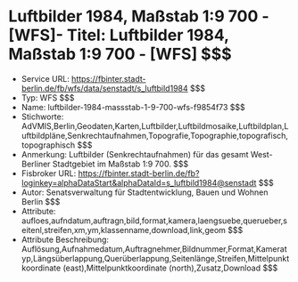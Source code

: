 # Luftbilder 1984, Maßstab 1:9 700 - [WFS]- Titel: Luftbilder 1984, Maßstab 1:9 700 - [WFS] $$$
- Service URL: https://fbinter.stadt-berlin.de/fb/wfs/data/senstadt/s_luftbild1984 $$$
- Typ: WFS $$$
- Name: luftbilder-1984-massstab-1-9-700-wfs-f9854f73 $$$
- Stichworte: AdVMIS,Berlin,Geodaten,Karten,Luftbilder,Luftbildmosaike,Luftbildplan,Luftbildpläne,Senkrechtaufnahmen,Topografie,Topographie,topografisch,topographisch $$$
- Anmerkung: Luftbilder (Senkrechtaufnahmen) für das gesamt West-Berliner Stadtgebiet im Maßstab 1:9 700. $$$
- Fisbroker URL: https://fbinter.stadt-berlin.de/fb?loginkey=alphaDataStart&alphaDataId=s_luftbild1984@senstadt $$$
- Autor: Senatsverwaltung für Stadtentwicklung, Bauen und Wohnen Berlin $$$
- Attribute: aufloes,aufndatum,auftragn,bild,format,kamera,laengsuebe,querueber,seitenl,streifen,xm,ym,klassenname,download,link,geom $$$
- Attribute Beschreibung: Auflösung,Aufnahmedatum,Auftragnehmer,Bildnummer,Format,Kameratyp,Längsüberlappung,Querüberlappung,Seitenlänge,Streifen,Mittelpunktkoordinate (east),Mittelpunktkoordinate (north),Zusatz,Download $$$
